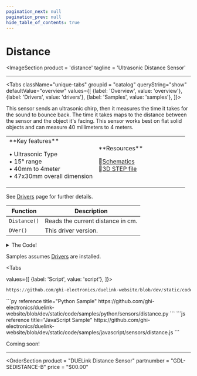 ```yaml
---
pagination_next: null
pagination_prev: null
hide_table_of_contents: true
---
```



# Distance

<ImageSection
    product = 'distance'
    tagline = 'Ultrasonic Distance Sensor'
></ImageSection>

---

<Tabs className="unique-tabs" groupid = "catalog" queryString="show" defaultValue="overview"
  values={[
    {label: 'Overview', value: 'overview'},
    {label: 'Drivers', value: 'drivers'},
    {label: 'Samples', value: 'samples'},
  ]}>

<TabItem value="overview">

This sensor sends an ultrasonic chirp, then it measures the time it takes for the sound to bounce back. The time it takes maps to the distance between the sensor and the object it's facing. This sensor works best on flat solid objects and can measure 40 millimeters to 4 meters.


<table><td width='50%'>
**Key features**

• Ultrasonic Type<br/>
• 15° range<br/>
• 40mm to 4meter<br/>
• 47x30mm overall dimension<br/>

</td><td width='50%'>
**Resources**

📄[Schematics](pathname:///sch/gdl-sedistance-b.pdf)<br/>
🔩[3D STEP file](pathname:///3d/gdl-sedistance-b.step)<br/>

</td></table>
</TabItem>

<TabItem value="drivers">

See [Drivers](../../engine/drivers) page for further details.


Function | Description
--- | ---
`Distance()` | Reads the current distance in cm.
`DVer()`   | This driver version.

<details>
  <summary>The Code!</summary>



```py reference title="Distance Driver"
https://github.com/ghi-electronics/duelink-website/blob/dev/static/code/drivers/sensors/distance.txt
```

</details>
</TabItem>

<TabItem value="samples">

Samples assumes [Drivers](../../engine/drivers) are installed.

<Tabs

  values={[
    {label: 'Script', value: 'script'},
]}>

<TabItem value="script">

```py reference title="Script Sample"
https://github.com/ghi-electronics/duelink-website/blob/dev/static/code/samples/script/sensors/distance.txt
```
</TabItem>

<TabItem value="py">
```py reference title="Python Sample"
https://github.com/ghi-electronics/duelink-website/blob/dev/static/code/samples/python/sensors/distance.py
```
</TabItem>

<TabItem value="js">
```js reference title="JavaScript Sample"
https://github.com/ghi-electronics/duelink-website/blob/dev/static/code/samples/javascript/sensors/distance.js
```

</TabItem>

</Tabs>

</TabItem>

<TabItem value="projects">Coming soon!</TabItem>

</Tabs>

---

<OrderSection
    product = "DUELink Distance Sensor"
    partnumber = "GDL-SEDISTANCE-B"
    price = "$00.00"
></OrderSection>
